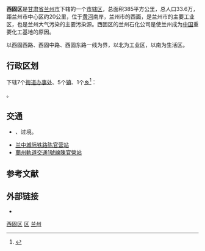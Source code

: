 {{Infobox China County
|county  = 西固区
|Photo =
|Photoname=
|officerTitle=
|officer=
|officerTitle2=
|officer2=
|map = ChinaLanzhouXigu.png
|map size =
|map_caption = 西固区在兰州市的位置
|Pinyin   = 
|Belong = [[甘肃省|甘肃省]][[兰州市|兰州市]]
|Types= [[市辖区|市辖区]]
|admincode =
|founded =
|seat =
|division=
|town=
|township=
|subdistrict=
|area = 385
|area land =
|area water =
|census yr = 
|pop =33.6万
|density =
|postcode =
|areacode=
|carlicense=
|web = http://www.xigu.gov.cn/
}}
'''西固区'''是[[甘肃省|甘肃省]][[兰州市|兰州市]]下辖的一个[[市辖区|市辖区]]，总面积385平方公里，总人口33.6万，距兰州市中心区约20公里，位于[[黄河|黄河]]南岸，兰州市的西面，是兰州市的主要工业区，也是兰州大气污染的主要污染源。西固区的兰州石化公司是使兰州成为[[中国|中国]]重要化工基地的原因。

以西固西路、西固中路、西固东路一线为界，以北为工业区，以南为生活区。

== 行政区划 ==
{{PAGENAMEBASE}}下辖7个[[街道办事处|街道办事处]]、5个[[行政建制镇|镇]]、1个[[乡_(中华人民共和国)|乡]]<ref>{{PRC admin/ref sgc|62/01/04}}</ref>：

{{PRC admin/children|62/01/04}}。

== 交通 ==
* {{中国国道名|109}}、{{中国国道名|213}}过境。
* [[兰中城际铁路|兰中城际铁路]][[陈官营站|陈官营站]]
* [[蘭州軌道交通|蘭州軌道交通]][[蘭州軌道交通1號線|1號線]][[陳官營站_(地鐵)|陳官營站]]

== 参考文献 ==
{{reflist}}

== 外部链接 ==
* {{Official website|http://www.xigu.gov.cn/|name=兰州市西固区人民政府}}

{{gansu-stub}}
{{西固区行政区划}}
{{兰州市行政区划}}
{{甘肃行政区划}}

[[Category:西固区|]]
[[Category:兰州区县|区]]
[[Category:甘肃市辖区|兰州]]